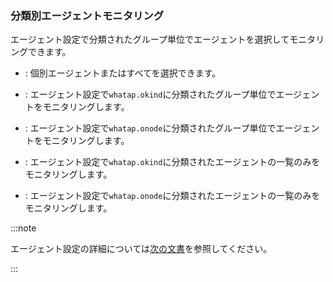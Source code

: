 ### 分類別エージェントモニタリング

<ImgLang img='apm-dashboard-select-agent-by-category.png' desc='分類によるエージェントの選択' />

エージェント設定で分類されたグループ単位でエージェントを選択してモニタリングできます。

- <Cmdname sid="ITM06005" className="uitext" />: 個別エージェントまたはすべてを選択できます。

- <Cmdname sid="ITM06006" className="uitext" />: エージェント設定で<code>whatap.okind</code>に分類されたグループ単位でエージェントをモニタリングします。

- <Cmdname sid="ITM06007" className="uitext" />: エージェント設定で<code>whatap.onode</code>に分類されたグループ単位でエージェントをモニタリングします。

- <Cmdname sid="ITM06008" className="uitext" />: エージェント設定で<code>whatap.okind</code>に分類されたエージェントの一覧のみをモニタリングします。

- <Cmdname sid="ITM06009" className="uitext" />: エージェント設定で<code>whatap.onode</code>に分類されたエージェントの一覧のみをモニタリングします。

:::note

エージェント設定の詳細については[次の文書](agent-name)を参照してください。

:::
